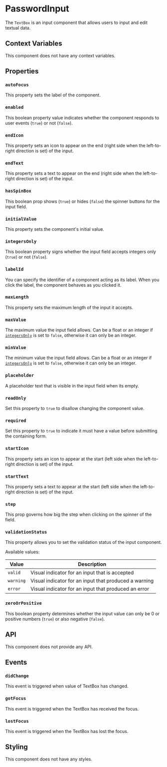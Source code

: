 # PasswordInput

The `TextBox` is an input component that allows users to input and edit textual data.

## Context Variables

This component does not have any context variables.

## Properties

### `autoFocus`

This property sets the label of the component.

### `enabled`

This boolean property value indicates whether the component responds to user events (`true`) or not (`false`).

### `endIcon`

This property sets an icon to appear on the end (right side when the left-to-right direction is set) of the input.

### `endText`

This property sets a text to appear on the end (right side when the left-to-right direction is set) of the input.

### `hasSpinBox`

This boolean prop shows (`true`) or hides (`false`) the spinner buttons for the input field.

### `initialValue`

This property sets the component's initial value.

### `integersOnly`

This boolean property signs whether the input field accepts integers only (`true`) or not (`false`).

### `labelId`

You can specify the identifier of a component acting as its label. When you click the label, the component behaves as you clicked it.

### `maxLength`

This property sets the maximum length of the input it accepts.

### `maxValue`

The maximum value the input field allows. Can be a float or an integer if [`integersOnly`](#integersonly) is set to `false`, otherwise it can only be an integer.

### `minValue`

The minimum value the input field allows. Can be a float or an integer if [`integersOnly`](#integersonly) is set to `false`, otherwise it can only be an integer.

### `placeholder`

A placeholder text that is visible in the input field when its empty.

### `readOnly`

Set this property to `true` to disallow changing the component value.

### `required`

Set this property to `true` to indicate it must have a value before submitting the containing form.

### `startIcon`

This property sets an icon to appear at the start (left side when the left-to-right direction is set) of the input.

### `startText`

This property sets a text to appear at the start (left side when the left-to-right direction is set) of the input.

### `step`

This prop governs how big the step when clicking on the spinner of the field.

### `validationStatus`

This property allows you to set the validation status of the input component.

Available values:

| Value | Description |
| --- | --- |
| `valid` | Visual indicator for an input that is accepted |
| `warning` | Visual indicator for an input that produced a warning |
| `error` | Visual indicator for an input that produced an error |


### `zeroOrPositive`

This boolean property determines whether the input value can only be 0 or positive numbers (`true`) or also negative (`false`).

## API

This component does not provide any API.

## Events

### `didChange`

This event is triggered when value of TextBox has changed.

### `gotFocus`

This event is triggered when the TextBox has received the focus.

### `lostFocus`

This event is triggered when the TextBox has lost the focus.

## Styling

This component does not have any styles.
